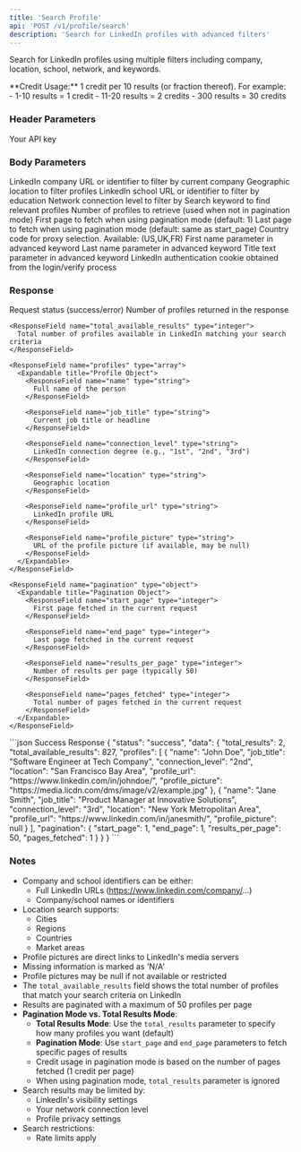```yaml
---
title: 'Search Profile'
api: 'POST /v1/profile/search'
description: 'Search for LinkedIn profiles with advanced filters'
---
```


Search for LinkedIn profiles using multiple filters including company, location, school, network, and keywords.

<Note>
  **Credit Usage:** 1 credit per 10 results (or fraction thereof). For example:
  - 1-10 results = 1 credit
  - 11-20 results = 2 credits
  - 300 results = 30 credits
</Note>

### Header Parameters

<ParamField header="x-api-key" type="string" required>
  Your API key
</ParamField>

### Body Parameters

<ParamField body="company_url" type="string">
  LinkedIn company URL or identifier to filter by current company
</ParamField>

<ParamField body="location" type="string">
  Geographic location to filter profiles
</ParamField>

<ParamField body="school_url" type="string">
  LinkedIn school URL or identifier to filter by education
</ParamField>

<ParamField body="network" type="string">
  Network connection level to filter by
</ParamField>

<ParamField body="keyword" type="string">
  Search keyword to find relevant profiles
</ParamField>

<ParamField body="total_results" type="integer" default="10">
  Number of profiles to retrieve (used when not in pagination mode)
</ParamField>

<ParamField body="start_page" type="integer">
  First page to fetch when using pagination mode (default: 1)
</ParamField>

<ParamField body="end_page" type="integer">
  Last page to fetch when using pagination mode (default: same as start_page)
</ParamField>

<ParamField body="country" type="string" default="FR">
  Country code for proxy selection. Available: (US,UK,FR)
</ParamField>

<ParamField body="first_name" type="string" default="">
  First name parameter in advanced keyword
</ParamField>

<ParamField body="last_name" type="string" default="">
  Last name parameter in advanced keyword
</ParamField>

<ParamField body="title" type="string" default="">
  Title text parameter in advanced keyword
</ParamField>

<ParamField body="login_token" type="string" required>
  LinkedIn authentication cookie obtained from the login/verify process
</ParamField>

### Response

<ResponseField name="status" type="string">
  Request status (success/error)
</ResponseField>

<ResponseField name="data" type="object">
  <Expandable title="Properties">
    <ResponseField name="total_results" type="integer">
      Number of profiles returned in the response
    </ResponseField>
    
    <ResponseField name="total_available_results" type="integer">
      Total number of profiles available in LinkedIn matching your search criteria
    </ResponseField>

    <ResponseField name="profiles" type="array">
      <Expandable title="Profile Object">
        <ResponseField name="name" type="string">
          Full name of the person
        </ResponseField>

        <ResponseField name="job_title" type="string">
          Current job title or headline
        </ResponseField>

        <ResponseField name="connection_level" type="string">
          LinkedIn connection degree (e.g., "1st", "2nd", "3rd")
        </ResponseField>

        <ResponseField name="location" type="string">
          Geographic location
        </ResponseField>

        <ResponseField name="profile_url" type="string">
          LinkedIn profile URL
        </ResponseField>

        <ResponseField name="profile_picture" type="string">
          URL of the profile picture (if available, may be null)
        </ResponseField>
      </Expandable>
    </ResponseField>
    
    <ResponseField name="pagination" type="object">
      <Expandable title="Pagination Object">
        <ResponseField name="start_page" type="integer">
          First page fetched in the current request
        </ResponseField>

        <ResponseField name="end_page" type="integer">
          Last page fetched in the current request
        </ResponseField>

        <ResponseField name="results_per_page" type="integer">
          Number of results per page (typically 50)
        </ResponseField>

        <ResponseField name="pages_fetched" type="integer">
          Total number of pages fetched in the current request
        </ResponseField>
      </Expandable>
    </ResponseField>
  </Expandable>
</ResponseField>

<ResponseExample>
```json Success Response
{
  "status": "success",
  "data": {
    "total_results": 2,
    "total_available_results": 827,
    "profiles": [
      {
        "name": "John Doe",
        "job_title": "Software Engineer at Tech Company",
        "connection_level": "2nd",
        "location": "San Francisco Bay Area",
        "profile_url": "https://www.linkedin.com/in/johndoe/",
        "profile_picture": "https://media.licdn.com/dms/image/v2/example.jpg"
      },
      {
        "name": "Jane Smith",
        "job_title": "Product Manager at Innovative Solutions",
        "connection_level": "3rd",
        "location": "New York Metropolitan Area",
        "profile_url": "https://www.linkedin.com/in/janesmith/",
        "profile_picture": null
      }
    ],
    "pagination": {
      "start_page": 1,
      "end_page": 1,
      "results_per_page": 50,
      "pages_fetched": 1
    }
  }
}
```
</ResponseExample>

### Notes
- Company and school identifiers can be either:
  - Full LinkedIn URLs (https://www.linkedin.com/company/...)
  - Company/school names or identifiers
- Location search supports:
  - Cities
  - Regions
  - Countries
  - Market areas
- Profile pictures are direct links to LinkedIn's media servers
- Missing information is marked as 'N/A'
- Profile pictures may be null if not available or restricted
- The `total_available_results` field shows the total number of profiles that match your search criteria on LinkedIn
- Results are paginated with a maximum of 50 profiles per page
- **Pagination Mode vs. Total Results Mode**:
  - **Total Results Mode**: Use the `total_results` parameter to specify how many profiles you want (default)
  - **Pagination Mode**: Use `start_page` and `end_page` parameters to fetch specific pages of results
  - Credit usage in pagination mode is based on the number of pages fetched (1 credit per page)
  - When using pagination mode, `total_results` parameter is ignored
- Search results may be limited by:
  - LinkedIn's visibility settings
  - Your network connection level
  - Profile privacy settings
- Search restrictions:
  - Rate limits apply